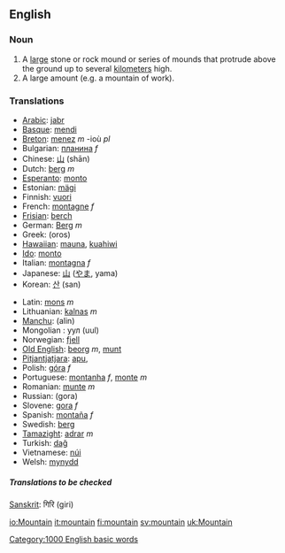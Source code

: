 ==English==

===Noun===
{{en-noun-reg}}

# A [[large]] stone or rock mound or series of mounds that protrude above the ground up to several [[kilometer]]s high.
# A large amount (e.g. a mountain of work).

===Translations===
{{top}}
*[[Arabic]]: [[jabr]]
*[[Basque]]: [[mendi]]
*[[Breton]]: [[menez]] ''m'' -ioù ''pl''
*Bulgarian: [[планина]] ''f''
*Chinese: [[山]] (shān)
*Dutch: [[berg]] ''m''
*[[Esperanto]]: [[monto]]
*Estonian: [[mägi]]
*Finnish: [[vuori]]
*French: [[montagne]] ''f''
*[[Frisian]]: [[berch]]
*German: [[Berg]] ''m''
*Greek: (oros)
*[[Hawaiian]]: [[mauna]], [[kuahiwi]]
*[[Ido]]: [[monto]]
*Italian: [[montagna]] ''f''
*Japanese: [[山]] ([[やま]], yama)
*Korean: [[산]] (san)
{{mid}}
*Latin: [[mons]] ''m''
*Lithuanian: [[kalnas]] ''m''
*[[Manchu]]: (alin)
*Mongolian : уул (uul)
*Norwegian: [[fjell]]
*[[Old English]]: [[beorg]] ''m'', [[munt]]
*[[Pitjantjatjara]]: [[apu]], {{Unicode|[[puḻi]]}}
*Polish: [[góra]] ''f''
*Portuguese: [[montanha]] ''f'', [[monte]] ''m''
*Romanian: [[munte]] ''m''
*Russian: {{RUchar|[[гора]]}} (gora)
*Slovene: [[gora]] ''f''
*Spanish: [[montaña]] ''f''
*Swedish: [[berg]]
*[[Tamazight]]: [[adrar]] ''m''
*Turkish: [[dağ]]
*Vietnamese: [[núi]]
*Welsh: [[mynydd]]
{{bottom}}

=====Translations to be checked=====
<!--Remove this section once all of the translations below have been moved into the tables above.-->
{{checktrans}}

[[Sanskrit]]: गिरि (giri)

[[Category:1000 English basic words]]

[[io:Mountain]]
[[it:mountain]]
[[fi:mountain]]
[[sv:mountain]]
[[uk:Mountain]]